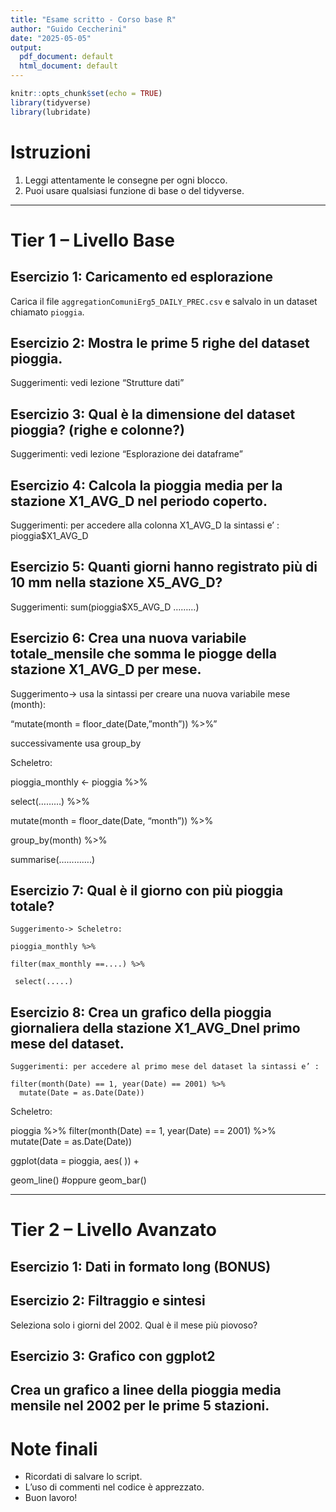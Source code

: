 ```yaml
---
title: "Esame scritto - Corso base R"
author: "Guido Ceccherini"
date: "2025-05-05"
output:
  pdf_document: default
  html_document: default
---
```


```r
knitr::opts_chunk$set(echo = TRUE)
library(tidyverse)
library(lubridate)
```

# Istruzioni

1. Leggi attentamente le consegne per ogni blocco.
2. Puoi usare qualsiasi funzione di base o del tidyverse.

---

#  Tier 1 – Livello Base

## Esercizio 1: Caricamento ed esplorazione
Carica il file `aggregationComuniErg5_DAILY_PREC.csv` e salvalo in un dataset chiamato `pioggia`.

## Esercizio 2: Mostra le prime 5 righe del dataset pioggia.
Suggerimenti: vedi lezione “Strutture dati”


## Esercizio 3: Qual è la dimensione del dataset pioggia? (righe e colonne?)
Suggerimenti: vedi lezione “Esplorazione dei dataframe”



##  Esercizio 4: Calcola la pioggia media per la stazione X1_AVG_D nel periodo coperto.
Suggerimenti: per accedere alla colonna X1_AVG_D la sintassi e’ :
pioggia$X1_AVG_D


##  Esercizio 5: Quanti giorni hanno registrato più di 10 mm nella stazione X5_AVG_D?

Suggerimenti: sum(pioggia$X5_AVG_D .........)

## Esercizio 6: Crea una nuova variabile totale_mensile che somma le piogge della stazione X1_AVG_D per  mese.

Suggerimento-> usa la sintassi per creare una nuova variabile mese (month): 

“mutate(month = floor_date(Date, "month")) %>%”

successivamente usa group_by

Scheletro: 

pioggia_monthly <- pioggia %>%

  select(.........) %>%
  
  mutate(month = floor_date(Date, "month")) %>%
  
  group_by(month) %>%
  
  summarise(.............)


## Esercizio 7: Qual è il giorno con più pioggia totale?
	Suggerimento-> Scheletro:
	
	pioggia_monthly %>%
	
  	filter(max_monthly ==....) %>%
  	
 	 select(.....)




## Esercizio 8: Crea un grafico della pioggia giornaliera della stazione X1_AVG_Dnel primo mese del dataset.
	Suggerimenti: per accedere al primo mese del dataset la sintassi e’ :
	
	filter(month(Date) == 1, year(Date) == 2001) %>%
	  mutate(Date = as.Date(Date)) 
Scheletro:

pioggia %>%
  filter(month(Date) == 1, year(Date) == 2001) %>%
  mutate(Date = as.Date(Date)) 

  ggplot(data = pioggia, aes(   )) +
  
  geom_line() #oppure geom_bar()


---

# Tier 2 – Livello Avanzato


## Esercizio 1: Dati in formato long (BONUS)

## Esercizio 2: Filtraggio e sintesi
Seleziona solo i giorni del 2002.
Qual è il mese più piovoso?


## Esercizio 3: Grafico con ggplot2
	Crea un grafico a linee della pioggia media mensile nel 2002 per le prime 5 stazioni.
---

#  Note finali

- Ricordati di salvare lo script.
- L'uso di commenti nel codice è apprezzato.
- Buon lavoro!
